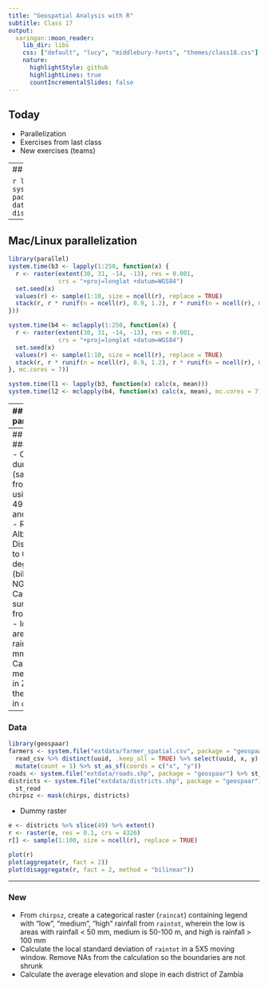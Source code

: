 ```yaml
---
title: "Geospatial Analysis with R"
subtitle: Class 17
output:
  xaringan::moon_reader:
    lib_dir: libs
    css: ["default", "lucy", "middlebury-fonts", "themes/class18.css"]
    nature:
      highlightStyle: github
      highlightLines: true
      countIncrementalSlides: false
---
```


## Today

- Parallelization
- Exercises from last class
- New exercises (teams)

---
## Data

```r
library(geospaar)
districts <- system.file("extdata/districts.shp", package = "geospaar") %>%
  st_read
data(chirps)
chirpsz <- mask(chirps, districts)
```

---


## Mac/Linux parallelization
```r
library(parallel)
system.time(b3 <- lapply(1:250, function(x) {
  r <- raster(extent(30, 31, -14, -13), res = 0.001, 
              crs = "+proj=longlat +datum=WGS84")
  set.seed(x)
  values(r) <- sample(1:10, size = ncell(r), replace = TRUE)
  stack(r, r * runif(n = ncell(r), 0.9, 1.2), r * runif(n = ncell(r), 0.8, 1.3))
})) 

system.time(b4 <- mclapply(1:250, function(x) {
  r <- raster(extent(30, 31, -14, -13), res = 0.001, 
              crs = "+proj=longlat +datum=WGS84")
  set.seed(x)
  values(r) <- sample(1:10, size = ncell(r), replace = TRUE)
  stack(r, r * runif(n = ncell(r), 0.9, 1.2), r * runif(n = ncell(r), 0.8, 1.3))
}, mc.cores = 7)) 

system.time(l1 <- lapply(b3, function(x) calc(x, mean)))
system.time(l2 <- mclapply(b4, function(x) calc(x, mean), mc.cores = 7))
```

---
## Windows parallelization

```r
detectCores()
cl <- makeCluster(8)
rast_fun <- function(x) {
  r <- raster(extent(30, 31, -14, -13), res = 0.001, 
              crs = "+proj=longlat +datum=WGS84")
  set.seed(x)
  values(r) <- sample(1:10, size = ncell(r), replace = TRUE)
  stack(r, r * runif(n = ncell(r), 0.9, 1.2), r * runif(n = ncell(r), 0.8, 1.3))
}
clusterEvalQ(cl, library(raster))
system.time(l3 <- parLapply(cl, 1:250, function(x) {
  r <- raster(extent(30, 31, -14, -13), res = 0.001, 
              crs = "+proj=longlat +datum=WGS84")
  set.seed(x)
  values(r) <- sample(1:10, size = ncell(r), replace = TRUE)
  stack(r, r * runif(n = ncell(r), 0.9, 1.2), r * runif(n = ncell(r), 0.8, 1.3))
}))
stopCluster(cl)
```

---
## Exercises
### Last class
- Create a dummy raster (sampling from 1:100) using district 49 for extent and res of 0.1 
- Reproject to Albers 
- Disaggregate to 0.02 degrees (bilinear and NGB) 
- Calculate the sum of rainfall from `chirpsz`
- Identify all areas of total rainfall > 10 mm
- Calculate the mean rainfall in Zambia for the 15th day in `chirpsz`

---

### Data
```r
library(geospaar)
farmers <- system.file("extdata/farmer_spatial.csv", package = "geospaar") %>%
  read_csv %>% distinct(uuid, .keep_all = TRUE) %>% select(uuid, x, y) %>% 
  mutate(count = 1) %>% st_as_sf(coords = c("x", "y"))
roads <- system.file("extdata/roads.shp", package = "geospaar") %>% st_read
districts <- system.file("extdata/districts.shp", package = "geospaar") %>%
  st_read
chirpsz <- mask(chirps, districts)
```

- Dummy raster
```r
e <- districts %>% slice(49) %>% extent()
r <- raster(e, res = 0.1, crs = 4326)
r[] <- sample(1:100, size = ncell(r), replace = TRUE)

plot(r)
plot(aggregate(r, fact = 2))
plot(disaggregate(r, fact = 2, method = "bilinear"))
```

---

### New
- From `chirpsz`, create a categorical raster (`raincat`) containing legend with "low", "medium", "high" rainfall from `raintot`, wherein the low is areas with rainfall < 50 mm, medium is 50-100 m, and high is rainfall > 100 mm
- Calculate the local standard deviation of `raintot` in a 5X5 moving window. Remove NAs from the calculation so the boundaries are not shrunk
- Calculate the average elevation and slope in each district of Zambia



